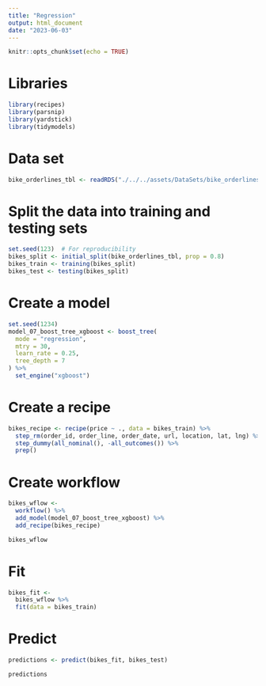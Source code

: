 ```yaml
---
title: "Regression"
output: html_document
date: "2023-06-03"
---
```


```r
knitr::opts_chunk$set(echo = TRUE)
```

# Libraries
```r
library(recipes)
library(parsnip)
library(yardstick)
library(tidymodels)
```


# Data set
```r
bike_orderlines_tbl <- readRDS("./../../assets/DataSets/bike_orderlines.rds")
```

# Split the data into training and testing sets

```r
set.seed(123)  # For reproducibility
bikes_split <- initial_split(bike_orderlines_tbl, prop = 0.8)
bikes_train <- training(bikes_split)
bikes_test <- testing(bikes_split)
```

# Create a model
```r
set.seed(1234)
model_07_boost_tree_xgboost <- boost_tree(
  mode = "regression",
  mtry = 30,
  learn_rate = 0.25,
  tree_depth = 7
) %>%
  set_engine("xgboost")
```

# Create a recipe
```r
bikes_recipe <- recipe(price ~ ., data = bikes_train) %>%
  step_rm(order_id, order_line, order_date, url, location, lat, lng) %>%
  step_dummy(all_nominal(), -all_outcomes()) %>%
  prep()
```

# Create workflow
```r
bikes_wflow <- 
  workflow() %>% 
  add_model(model_07_boost_tree_xgboost) %>% 
  add_recipe(bikes_recipe)

bikes_wflow
```

# Fit

```r
bikes_fit <- 
  bikes_wflow %>% 
  fit(data = bikes_train)
```

# Predict
```r
predictions <- predict(bikes_fit, bikes_test)

predictions
```
